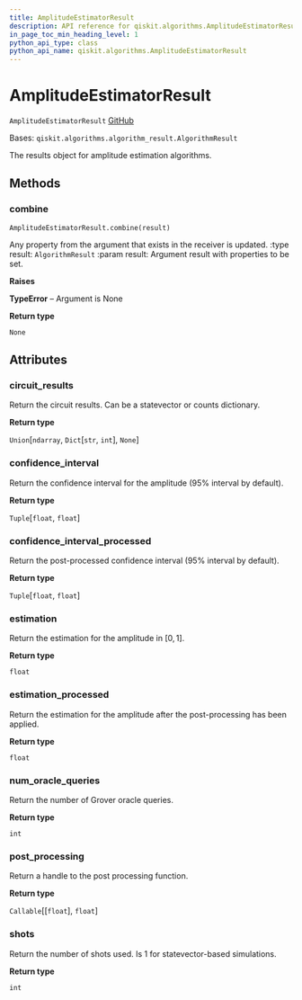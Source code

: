 ```yaml
---
title: AmplitudeEstimatorResult
description: API reference for qiskit.algorithms.AmplitudeEstimatorResult
in_page_toc_min_heading_level: 1
python_api_type: class
python_api_name: qiskit.algorithms.AmplitudeEstimatorResult
---
```


# AmplitudeEstimatorResult

<span id="qiskit.algorithms.AmplitudeEstimatorResult" />

`AmplitudeEstimatorResult` [GitHub](https://github.com/qiskit/qiskit/tree/stable/0.20/qiskit/algorithms/amplitude_estimators/amplitude_estimator.py "view source code")

Bases: `qiskit.algorithms.algorithm_result.AlgorithmResult`

The results object for amplitude estimation algorithms.

## Methods

### combine

<span id="qiskit.algorithms.AmplitudeEstimatorResult.combine" />

`AmplitudeEstimatorResult.combine(result)`

Any property from the argument that exists in the receiver is updated. :type result: `AlgorithmResult` :param result: Argument result with properties to be set.

**Raises**

**TypeError** – Argument is None

**Return type**

`None`

## Attributes

<span id="qiskit.algorithms.AmplitudeEstimatorResult.circuit_results" />

### circuit\_results

Return the circuit results. Can be a statevector or counts dictionary.

**Return type**

`Union`\[`ndarray`, `Dict`\[`str`, `int`], `None`]

<span id="qiskit.algorithms.AmplitudeEstimatorResult.confidence_interval" />

### confidence\_interval

Return the confidence interval for the amplitude (95% interval by default).

**Return type**

`Tuple`\[`float`, `float`]

<span id="qiskit.algorithms.AmplitudeEstimatorResult.confidence_interval_processed" />

### confidence\_interval\_processed

Return the post-processed confidence interval (95% interval by default).

**Return type**

`Tuple`\[`float`, `float`]

<span id="qiskit.algorithms.AmplitudeEstimatorResult.estimation" />

### estimation

Return the estimation for the amplitude in $[0, 1]$.

**Return type**

`float`

<span id="qiskit.algorithms.AmplitudeEstimatorResult.estimation_processed" />

### estimation\_processed

Return the estimation for the amplitude after the post-processing has been applied.

**Return type**

`float`

<span id="qiskit.algorithms.AmplitudeEstimatorResult.num_oracle_queries" />

### num\_oracle\_queries

Return the number of Grover oracle queries.

**Return type**

`int`

<span id="qiskit.algorithms.AmplitudeEstimatorResult.post_processing" />

### post\_processing

Return a handle to the post processing function.

**Return type**

`Callable`\[\[`float`], `float`]

<span id="qiskit.algorithms.AmplitudeEstimatorResult.shots" />

### shots

Return the number of shots used. Is 1 for statevector-based simulations.

**Return type**

`int`

